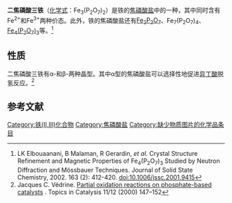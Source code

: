 {{chembox
| Verifiedfields = 
| Watchedfields = 
| verifiedrevid = 
| Name = 二焦磷酸三铁
| NameEn = triiron dipyrophosphate
|CustomizedImage=[[File:2.svg|File:2.svg]][[File:Diphosphat-Ion.svg|File:Diphosphat-Ion.svg]]<br />[[File:Fe2+.svg|File:Fe2+.svg]][[File:2.svg|File:2.svg]][[File:Fe3+.svg|File:Fe3+.svg]]
| IUPACName = 
| OtherNames = 焦磷酸铁(II,III)
|Section1={{Chembox Identifiers
| CASNo_Ref = {{cascite|correct|CAS}}
| CASNo = 132333-22-3
| UNII_Ref = 
| UNII = 
| EINECS = 
| PubChem = 
| InChI = 
| SMILES = 
  }}
|Section3={{Chembox Properties
| Formula = Fe<sub>3</sub>(P<sub>2</sub>O<sub>7</sub>)<sub>2</sub> 
| MolarMass = 515.431
| Appearance = 
| Solubility = 
| MeltingPt = 
| MeltingPt_notes = 
| Density = 
  }}
}}'''二焦磷酸三铁'''（[[化学式|化学式]]：Fe<sub>3</sub>(P<sub>2</sub>O<sub>7</sub>)<sub>2</sub>）是铁的[[焦磷酸盐|焦磷酸盐]]中的一种，其中同时含有Fe<sup>2+</sup>和Fe<sup>3+</sup>两种价态。此外，铁的焦磷酸盐还有[[焦磷酸亚铁|Fe<sub>2</sub>P<sub>2</sub>O<sub>7</sub>]]、Fe<sub>7</sub>(P<sub>2</sub>O<sub>7</sub>)<sub>4</sub>、[[焦磷酸铁|Fe<sub>4</sub>(P<sub>2</sub>O<sub>7</sub>)<sub>3</sub>]]等。<ref>LK Elbouaanani, B Malaman, R Gerardin, ''et al''. Crystal Structure Refinement and Magnetic Properties of Fe<sub>4</sub>(P<sub>2</sub>O<sub>7</sub>)<sub>3</sub> Studied by Neutron Diffraction and Mössbauer Techniques. Journal of Solid State Chemistry, 2002. 163 (2): 412-420. doi:10.1006/jssc.2001.9415</ref>
==性质==
二焦磷酸三铁有α-和β-两种晶型。其中α型的焦磷酸盐可以选择性地促进[[异丁酸|异丁酸]]脱氢反应。<ref>Jacques C. Védrine. [https://www.researchgate.net/profile/Jacques_Vedrine/publication/226298449_Partial_Oxidation_Reactions_on_Phosphate-Based_Catalysts/links/5448d3820cf2d62c3052ca1c/Partial-Oxidation-Reactions-on-Phosphate-Based-Catalysts.pdf Partial oxidation reactions on phosphate-based catalysts] {{Wayback|url=https://www.researchgate.net/profile/Jacques_Vedrine/publication/226298449_Partial_Oxidation_Reactions_on_Phosphate-Based_Catalysts/links/5448d3820cf2d62c3052ca1c/Partial-Oxidation-Reactions-on-Phosphate-Based-Catalysts.pdf |date=20190221181128 }}. Topics in Catalysis 11/12 (2000) 147–152</ref>

==参考文献==
{{reflist}}
{{铁化合物}}
{{焦磷酸盐}}

[[Category:铁(II,III)化合物|Category:铁(II,III)化合物]]
[[Category:焦磷酸盐|Category:焦磷酸盐]]
[[Category:缺少物质图片的化学品条目|Category:缺少物质图片的化学品条目]]